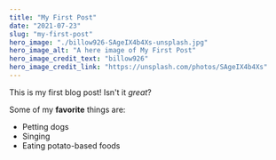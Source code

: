 ```yaml
---
title: "My First Post"
date: "2021-07-23"
slug: "my-first-post"
hero_image: "./billow926-SAgeIX4b4Xs-unsplash.jpg"
hero_image_alt: "A here image of My First Post"
hero_image_credit_text: "billow926"
hero_image_credit_link: "https://unsplash.com/photos/SAgeIX4b4Xs"
---
```


This is my first blog post! Isn't it _great_?

Some of my **favorite** things are:

- Petting dogs
- Singing
- Eating potato-based foods
